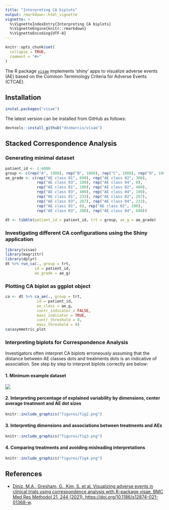 ```yaml
---
title: "Interpreting CA biplots"
output: rmarkdown::html_vignette
vignette: >
  %\VignetteIndexEntry{Interpreting CA biplots}
  %\VignetteEngine{knitr::rmarkdown}
  %\VignetteEncoding{UTF-8}
---
```


```r
knitr::opts_chunk$set(
  collapse = TRUE,
  comment = "#>"
)
```

The R package [`visae`](https://CRAN.R-project.org/package=visae) implements 'shiny' apps to visualize adverse events (AE) based on the Common Terminology Criteria for Adverse Events (CTCAE).

## Installation
``` r
instal.packages("visae")
```
The latest version can be installed from GitHub as follows:
``` r
devtools::install_github("dnzmarcio/visae")
```

## Stacked Correspondence Analysis

### Generating minimal dataset

```r
patient_id <- 1:4000
group <- c(rep("A", 1000), rep("B", 1000), rep("C", 1000), rep("D", 1000))
ae_grade <- c(rep("AE class 01", 600), rep("AE class 02", 300), 
              rep("AE class 03", 100), rep("AE class 04", 0),
              rep("AE class 01", 100), rep("AE class 02", 400), 
              rep("AE class 03", 400), rep("AE class 04", 100),
              rep("AE class 01", 233), rep("AE class 02", 267), 
              rep("AE class 03", 267), rep("AE class 04", 233),
              rep("AE class 01", 0), rep("AE class 02", 100), 
              rep("AE class 03", 300), rep("AE class 04", 600))
              
dt <- tibble(patient_id = patient_id, trt = group, ae_g = ae_grade)
```

### Investigating different CA configurations using the Shiny application
``` r
library(visae)
library(magrittr)
library(dplyr)
dt %>% run_ca(., group = trt,
             id = patient_id,
             ae_grade = ae_g)
```

### Plotting CA biplot as ggplot object
```r
ca <- dt %>% ca_ae(., group = trt,
              id = patient_id,
              ae_class = ae_g,
              contr_indicator = FALSE,
              mass_indicator = TRUE,
              contr_threshold = 0,
              mass_threshold = 0)
ca$asymmetric_plot
```

### Interpreting biplots for Correspondence Analysis

Investigators often interpret CA biplots erroneously assuming that the distance between AE classes dots and treatments dots is an indicative of association.
See step by step to interpret biplots correctly are below:

#### 1. Minimum example dataset
![](figures/fig1.png)

#### 2. Interpreting percentage of explained variability by dimensions, center average treatment and AE dot sizes
```r
knitr::include_graphics("figures/fig2.png")
```

#### 3. Interpreting dimensions and associations between treatments and AEs
```r
knitr::include_graphics("figures/fig3.png")
```

#### 4. Comparing treatments and avoiding misleading interpretations
```r
knitr::include_graphics("figures/fig4.png")
```

## References
- [Diniz, M.A., Gresham, G., Kim, S. et al. Visualizing adverse events in clinical trials using correspondence analysis with R-package visae. BMC Med Res Methodol 21, 244 (2021). https://doi.org/10.1186/s12874-021-01368-w](https://bmcmedresmethodol.biomedcentral.com/articles/10.1186/s12874-021-01368-w).
